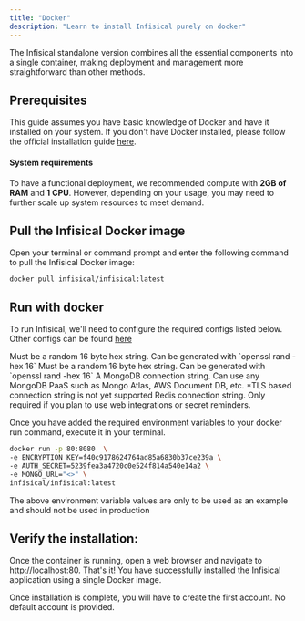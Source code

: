 ```yaml
---
title: "Docker"
description: "Learn to install Infisical purely on docker"
---
```


The Infisical standalone version combines all the essential components into a single container, making deployment and management more straightforward than other methods. 

## Prerequisites

This guide assumes you have basic knowledge of Docker and have it installed on your system. If you don't have Docker installed, please follow the official installation guide [here](https://docs.docker.com/get-docker/).

#### System requirements
To have a functional deployment, we recommended compute with **2GB of RAM** and **1 CPU**.
However, depending on your usage, you may need to further scale up system resources to meet demand.

## Pull the Infisical Docker image

Open your terminal or command prompt and enter the following command to pull the Infisical Docker image:

```
docker pull infisical/infisical:latest
```

## Run with docker 
To run Infisical, we'll need to configure the required configs listed below.
Other configs can be found [here](../configuration/envars)

<ParamField query="ENCRYPTION_KEY" type="string" default="none" required>
  Must be a random 16 byte hex string. Can be generated with `openssl rand -hex 16`
</ParamField>

<ParamField query="AUTH_SECRET" type="string" default="none" required>
  Must be a random 16 byte hex string. Can be generated with `openssl rand -hex 16`
</ParamField>

<ParamField query="MONGO_URL" type="string" default="none" required>
  A MongoDB connection string. Can use any MongoDB PaaS such as Mongo Atlas, AWS Document DB, etc. 
  *TLS based connection string is not yet supported
</ParamField>

<ParamField query="REDIS_URL" type="string" default="none">
  Redis connection string. Only required if you plan to use web integrations or secret reminders.
</ParamField>


Once you have added the required environment variables to your docker run command, execute it in your terminal.

```bash
docker run -p 80:8080  \
-e ENCRYPTION_KEY=f40c9178624764ad85a6830b37ce239a \
-e AUTH_SECRET=5239fea3a4720c0e524f814a540e14a2 \
-e MONGO_URL="<>" \
infisical/infisical:latest
```

<Warning>
  The above environment variable values are only to be used as an example and should not be used in production 
</Warning>

## Verify the installation:
Once the container is running, open a web browser and navigate to http://localhost:80. That's it! You have successfully installed the Infisical application using a single Docker image.

<Info>
Once installation is complete, you will have to create the first account. No default account is provided.
</Info>